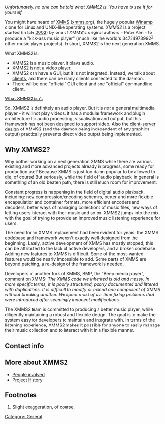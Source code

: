 ''Unfortunately, no one can be told what XMMS2 is. You have to see it for yourself.''

You might have heard of [[Wikipedia:XMMS|XMMS]] ([http://www.xmms.org xmms.org]), the hugely popular [[Wikipedia:Winamp|Winamp]] clone for Linux and UNIX-like operating systems. ''XMMS2'' is a project started (in late [[XMMS2:History/Ancient#2002|2002]]) by one of XMMS's original authors - Peter Alm - to produce a "kick-ass music player" (much like the world's 34734973992<sup>[[#Footnotes|1]]</sup> other music player projects). In short, XMMS2 is the next generation XMMS.

;What XMMS2 is:

* XMMS2 is a music player, it plays audio.
* XMMS2 is not a video player.
* XMMS2 can have a GUI, but it is not integrated. Instead, we talk about [[XMMS2 Clients|clients]], and there can be many clients connected to the daemon.
* There will be one "official" GUI client and one "official" commandline client.

;[[What XMMS2 isn't]]

So, XMMS2 is definitely an audio player. But it is ''not'' a general multimedia player - it will not play videos. It has a modular framework and plugin architecture for audio processing, visualisation and output, but this framework has not been designed to support video. Also the [[Design of XMMS2|client-server design]] of XMMS2 (and the daemon being independent of any graphics output) practically prevents direct video output being implemented.

== Why XMMS2? ==

Why bother working on a next generation XMMS while there are various existing and more advanced projects already in progress, some ready for production use? Because XMMS is just too damn popular to be allowed to die, of course! But seriously, while the field of 'audio playback' in general is something of an old beaten path, there is still much room for improvement.

Constant progress is happening in the field of digital audio playback, including: new compression/encoding schemes, better and more flexible encapsulation and container formats, more efficient encoders and decoders, better ways of managing collections of music files, new ways of letting users interact with their music and so on. XMMS2 jumps into the mix with the goal of trying to provide an improved music listening experience for users. 

The need for an XMMS replacement had been evident for years: the XMMS codebase and framework weren't exactly well-designed from the beginning. Lately, active development of XMMS has mostly stopped; this can be attributed to the lack of active developers, and a broken codebase. Adding new features to XMMS is difficult. Some of the most-wanted features would be nearly impossible to add. Some parts of XMMS are beyond patching, a re-design of the framework is needed.

Developers of another fork of XMMS, BMP, the "Beep media player", comment on XMMS:
''The XMMS code we inherited is old and messy. In more specific terms, it is poorly structured, poorly documented and littered with duplications. It is difficult to modify or extend one component of XMMS without breaking another. We spent most of our time fixing problems that were introduced after seemingly innocent modifications.''

The XMMS2 team is committed to producing a better music player, while diligently maintaining a robust and flexible design. The goal is to make the system easy for developers to maintain and integrate with. In terms of the listening experience, XMMS2 makes it possible for anyone to easily manage their music collection and to interact with it in a flexible manner.

== Contact info ==
{{Contact-info}}

== More about XMMS2 ==
* [[About/People|People involved]]
* [[XMMS2:History|Project History]]

== Footnotes ==
# Slight exaggeration, of course.

[[Category: General]]